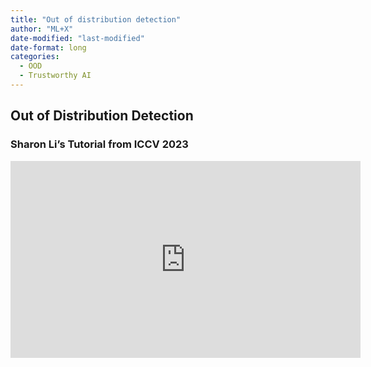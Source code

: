 ```yaml
---
title: "Out of distribution detection"
author: "ML+X"
date-modified: "last-modified"
date-format: long
categories:
  - OOD
  - Trustworthy AI
---
```

## Out of Distribution Detection

### Sharon Li's Tutorial from ICCV 2023
<iframe width="560" height="315" src="https://www.youtube.com/watch?v=hgLC9_9ZCJI" frameborder="0" allowfullscreen></iframe>



